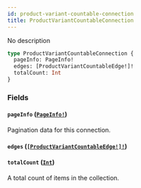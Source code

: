 ```yaml
---
id: product-variant-countable-connection
title: ProductVariantCountableConnection
---
```


No description

```graphql
type ProductVariantCountableConnection {
  pageInfo: PageInfo!
  edges: [ProductVariantCountableEdge!]!
  totalCount: Int
}
```

### Fields

#### `pageInfo` ([`PageInfo!`](/developer/api-reference/objects/page-info))

Pagination data for this connection.

#### `edges` ([`[ProductVariantCountableEdge!]!`](/developer/api-reference/objects/product-variant-countable-edge))

#### `totalCount` ([`Int`](/developer/api-reference/scalars/int))

A total count of items in the collection.
